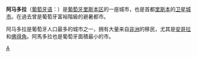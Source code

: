 {{Infobox Settlement
| name = 阿马多拉<br />Amadora
| image_skyline = Amadora Portugal.jpg
| imagesize = 250px
| image_caption = 
| image_flag = Pt-amd1.png
| image_shield = Cidade da Amadora.png
| pushpin_map = Portugal
| pushpin_label_position = bottom
| subdivision_type = 国家
| subdivision_name = {{POR}}
| subdivision_type1 = [[葡萄牙行政区划|区]]
| subdivision_name1 = [[里斯本区|里斯本区]]
| subdivision_type2 = 
| subdivision_name2 = 
| elevation_m = 
| elevation_ft = 
| area_total_km2 = 23.8
| population_as_of = 
| population_total = 176239
| population_density_km2 = auto
| timezone = 
| utc_offset = 
| timezone_DST = 
| utc_offset_DST = 
| latd = 38
| latm = 44
| lats = 
| latNS = N
| longd = 9
| longm = 14
| longs =
| longEW = W
| website = http://www.cm-amadora.pt 
}}
'''阿马多拉'''（[[葡萄牙语|葡萄牙语]]：'''{{lang|pt|Amadora}}'''）是[[葡萄牙|葡萄牙]][[里斯本区|里斯本区]]的一座城市，也是首都[[里斯本|里斯本]]的[[卫星城市|卫星城市]]。在過去曾是葡萄牙富裕階級的避暑都市。

阿马多拉是葡萄牙人口最多的城市之一，拥有大量来自[[非洲|非洲]]的移民，尤其是[[安哥拉|安哥拉]]和[[佛得角|佛得角]]。阿馬多拉也是葡萄牙面積最小的市。

{{Authority control}}
{{Portugal-stub}}

[[Category:里斯本区城市|A]]